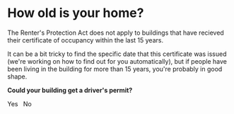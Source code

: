 
# How old is your home?

The Renter's Protection Act does not apply to buildings that have recieved their certificate of occupancy within the last 15 years.

It can be a bit tricky to find the specific date that this certificate was issued (we're working on how to find out for you automatically), but if people have been living in the building for more than 15 years, you're probably in good shape.

**Could your building get a driver's permit?**

<div>
  <PrimaryButton to="/coverage/old-enough">
    Yes
  </PrimaryButton>
  &nbsp;
  <SecondaryButton to="/coverage/not-covered">No</SecondaryButton>
</div>
